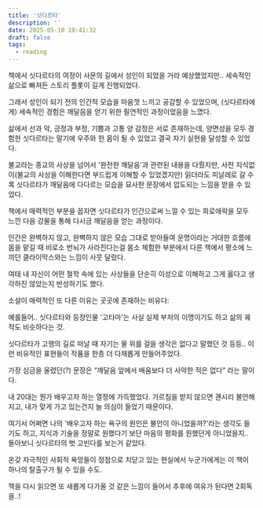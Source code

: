 ```yaml
---
title: '싯다르타'
description: ''
date: 2025-05-10 19:41:32
draft: false
tags:
  - reading
---
```


책에서 싯다르타의 여정이 사문의 길에서 성인이 되었을 거라 예상했었지만.. 세속적인 삶으로 빠져든 스토리 플롯이 길게 진행되었다.

그래서 성인이 되기 전의 인간적 모습을 마음껏 느끼고 공감할 수 있었으며, (싯다르타에게) 세속적인 경험은 깨달음을 얻기 위한 필연적인 과정이었음을 느꼈다.

삶에서 선과 악, 긍정과 부정, 기쁨과 고통 양 감정은 서로 존재하는데, 양면성을 모두 경험한 싯다르타는 말기에 우주와 한 몸이 될 수 있었고 결국 자기 실현을 달성할 수 있었다.

불교라는 종교의 사상을 넘어서 '완전한 깨달음'과 관련된 내용을 다뤘지만, 사전 지식없이(불교의 사상을 이해한다면 부드럽게 이해할 수 있었겠지만) 읽더라도 피날레로 갈 수록 싯다르타가 깨달음에 다다르는 모습을 묘사한 문장에서 압도되는 느낌을 받을 수 있었다.

책에서 매력적인 부분을 꼽자면 싯다르타가 인간으로써 느낄 수 있는 희로애락을 모두 느낀 다음 강물을 통해 다시금 깨달음을 얻는 과정이다.

인간은 완벽하지 않고, 완벽하지 않은 모습 그대로 받아들여 운명이라는 거대한 흐름에 몸을 맡길 때 비로소 번뇌가 사라진다는걸 몸소 체험한 부분에서 다른 책에서 평소에 느끼던 클라이막스와는 느낌이 사뭇 달랐다.

여태 내 자신이 어떤 철학 속에 있는 사상들을 단순히 이성으로 이해하고 그게 옳다고 생각하진 않았는지 반성하기도 했다.

소설이 매력적인 또 다른 이유는 곳곳에 존재하는 비유다:

예를들어.. 싯다르타와 등장인물 '고타마'는 사실 실제 부처의 이명이기도 하고 삶의 궤적도 비슷하다는 것.

싯다르타가 고행의 길로 떠날 때 자기는 물 위를 걸을 생각은 없다고 말했던 것 등등.. 이런 비유적인 표현들이 작품을 한층 더 다채롭게 만들어주었다.

가장 심금을 울렸던(?) 문장은 “깨달음 앞에서 배움보다 더 사악한 적은 없다” 라는 말이다.

내 20대는 뭔가 배우고자 하는 열정에 가득했었다. 가르침을 받지 않으면 괜시리 불안해지고, 내가 맞게 가고 있는건지 늘 의심이 들었기 때문이다.

여기서 어쩌면 나의 '배우고자 하는 욕구의 원인은 불안이 아니었을까?'라는 생각도 들기도 하고, 지식과 기술을 정말로 원했다기 보단 마음의 평화를 원했던게 아니었을지.. 돌아보니 싯다르타의 벗 고빈다를 보는거 같았다.

온갖 자극적인 사회적 욕망들이 정점으로 치닫고 있는 현실에서 누군가에게는 이 책이 하나의 탈출구가 될 수 있을 수도.

책을 다시 읽으면 또 새롭게 다가올 것 같은 느낌이 들어서 추후에 여유가 된다면 2회독을..!

